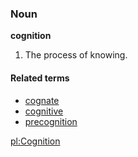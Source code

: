 ===Noun===
'''cognition'''

{{wikipedia}}

#The process of knowing.

====Related terms====
*[[cognate]]
*[[cognitive]]
*[[precognition]]

[[pl:Cognition]]